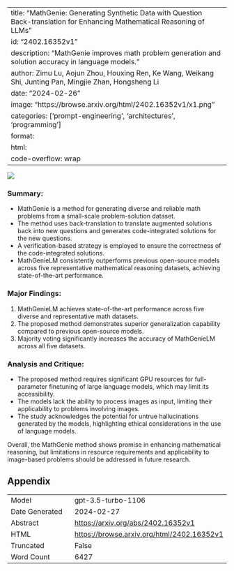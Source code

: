 
---
title: "MathGenie: Generating Synthetic Data with Question Back-translation for Enhancing Mathematical Reasoning of LLMs"
id: "2402.16352v1"
description: "MathGenie improves math problem generation and solution accuracy in language models."
author: Zimu Lu, Aojun Zhou, Houxing Ren, Ke Wang, Weikang Shi, Junting Pan, Mingjie Zhan, Hongsheng Li
date: "2024-02-26"
image: "https://browse.arxiv.org/html/2402.16352v1/x1.png"
categories: ['prompt-engineering', 'architectures', 'programming']
format:
  html:
    code-overflow: wrap
---

![](https://browse.arxiv.org/html/2402.16352v1/x1.png)

### Summary:
- MathGenie is a method for generating diverse and reliable math problems from a small-scale problem-solution dataset.
- The method uses back-translation to translate augmented solutions back into new questions and generates code-integrated solutions for the new questions.
- A verification-based strategy is employed to ensure the correctness of the code-integrated solutions.
- MathGenieLM consistently outperforms previous open-source models across five representative mathematical reasoning datasets, achieving state-of-the-art performance.

### Major Findings:
1. MathGenieLM achieves state-of-the-art performance across five diverse and representative math datasets.
2. The proposed method demonstrates superior generalization capability compared to previous open-source models.
3. Majority voting significantly increases the accuracy of MathGenieLM across all five datasets.

### Analysis and Critique:
- The proposed method requires significant GPU resources for full-parameter finetuning of large language models, which may limit its accessibility.
- The models lack the ability to process images as input, limiting their applicability to problems involving images.
- The study acknowledges the potential for untrue hallucinations generated by the models, highlighting ethical considerations in the use of language models.

Overall, the MathGenie method shows promise in enhancing mathematical reasoning, but limitations in resource requirements and applicability to image-based problems should be addressed in future research.

## Appendix

|          |          |
|----------|----------|
| Model     | gpt-3.5-turbo-1106       |
| Date Generated     | 2024-02-27       |
| Abstract | [https://arxiv.org/abs/2402.16352v1](https://arxiv.org/abs/2402.16352v1)        |
| HTML     | [https://browse.arxiv.org/html/2402.16352v1](https://browse.arxiv.org/html/2402.16352v1)       |
| Truncated       | False       |
| Word Count       | 6427       |